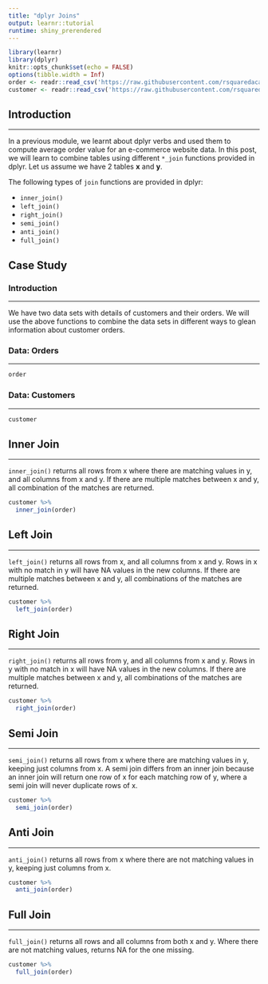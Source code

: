 ```yaml
---
title: "dplyr Joins"
output: learnr::tutorial
runtime: shiny_prerendered
---
```


```r
library(learnr)
library(dplyr)
knitr::opts_chunk$set(echo = FALSE)
options(tibble.width = Inf)
order <- readr::read_csv('https://raw.githubusercontent.com/rsquaredacademy/datasets/master/order.csv')
customer <- readr::read_csv('https://raw.githubusercontent.com/rsquaredacademy/datasets/master/customer.csv')
```

## Introduction

<hr>

In a previous module, we learnt about dplyr verbs and used them to compute average order value for an e-commerce website data. In this post, we will learn to combine tables using different `*_join` functions provided in dplyr. Let us assume we have 2 tables **x** and **y**. 

The following types of `join` functions are provided in dplyr:

- `inner_join()`
- `left_join()`
- `right_join()`
- `semi_join()`
- `anti_join()`
- `full_join()`


## Case Study

### Introduction

<hr>

We have two data sets with details of customers and their orders. We will use the above functions to combine the data sets in different ways to glean information about customer orders. 

### Data: Orders

<hr>

```r
order
```

### Data: Customers

<hr>

```r
customer
```

## Inner Join

<hr>

`inner_join()` returns all rows from x where there are matching values in y, and all columns from x and y. If there are multiple matches between x and y, all combination of the matches are returned.

```r
customer %>%
  inner_join(order)
```

## Left Join

<hr>

`left_join()` returns all rows from x, and all columns from x and y. Rows in x with no match in y will have NA values in the new columns. If there are multiple matches between x and y, all combinations of the matches are returned.

```r
customer %>%
  left_join(order)
```

## Right Join

<hr>

`right_join()` returns all rows from y, and all columns from x and y. Rows in y with no match in x will have NA values in the new columns. If there are multiple matches between x and y, all combinations of the matches are returned.

```r
customer %>%
  right_join(order)
```

## Semi Join

<hr>

`semi_join()` returns all rows from x where there are matching values in y, keeping just columns from x. A semi join differs from an inner join because an inner join will return one row of x for each matching row of y, where a semi join will never duplicate rows of x.

```r
customer %>%
  semi_join(order)
```

## Anti Join

<hr>

`anti_join()` returns all rows from x where there are not matching values in y, keeping just columns from x.

```r
customer %>%
  anti_join(order)
```

## Full Join

<hr>

`full_join()` returns all rows and all columns from both x and y. Where there are not matching values, returns NA for the one missing.

```r
customer %>%
  full_join(order)
```
